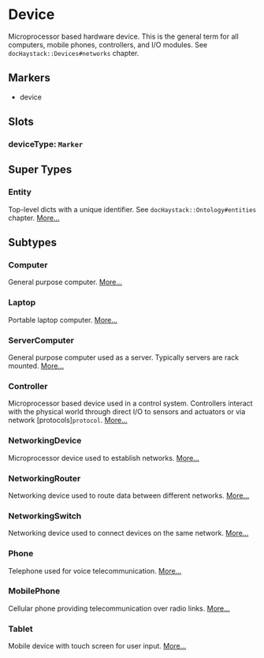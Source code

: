 # Device
Microprocessor based hardware device.  This is the general term for
all computers, mobile phones, controllers, and I/O modules.
See `docHaystack::Devices#networks` chapter.
## Markers
- device

## Slots

### deviceType: `Marker`


## Super Types
### Entity
Top-level dicts with a unique identifier.
See `docHaystack::Ontology#entities` chapter. 
[More...](./Entity)


## Subtypes
### Computer
General purpose computer. 
[More...](./Computer)
### Laptop
Portable laptop computer. 
[More...](./Laptop)
### ServerComputer
General purpose computer used as a server.  Typically servers are rack mounted. 
[More...](./ServerComputer)
### Controller
Microprocessor based device used in a control system.  Controllers
interact with the physical world through direct I/O to sensors and
actuators or via network [protocols]`protocol`. 
[More...](./Controller)
### NetworkingDevice
Microprocessor device used to establish networks. 
[More...](./NetworkingDevice)
### NetworkingRouter
Networking device used to route data between different networks. 
[More...](./NetworkingRouter)
### NetworkingSwitch
Networking device used to connect devices on the same network. 
[More...](./NetworkingSwitch)
### Phone
Telephone used for voice telecommunication. 
[More...](./Phone)
### MobilePhone
Cellular phone providing telecommunication over radio links. 
[More...](./MobilePhone)
### Tablet
Mobile device with touch screen for user input. 
[More...](./Tablet)
